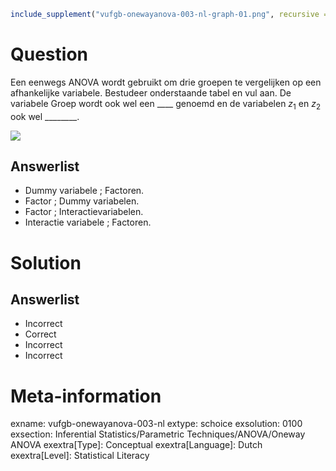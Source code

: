```r
include_supplement("vufgb-onewayanova-003-nl-graph-01.png", recursive = TRUE)
```
Question
========
  
Een eenwegs ANOVA wordt gebruikt om drie groepen te vergelijken op een afhankelijke variabele. Bestudeer onderstaande tabel en vul aan. De variabele Groep wordt ook wel een ____ genoemd en de variabelen $z_{1}$ en $z_{2}$ ook wel ________.

![](vufgb-onewayanova-003-nl-graph-01.png) 
  
Answerlist
----------
* Dummy variabele ; Factoren.
* Factor ; Dummy variabelen.
* Factor ; Interactievariabelen.
* Interactie variabele ; Factoren.

Solution
========

Answerlist
----------
* Incorrect
* Correct
* Incorrect
* Incorrect

Meta-information
================
exname: vufgb-onewayanova-003-nl
extype: schoice
exsolution: 0100
exsection: Inferential Statistics/Parametric Techniques/ANOVA/Oneway ANOVA
exextra[Type]: Conceptual
exextra[Language]: Dutch
exextra[Level]: Statistical Literacy